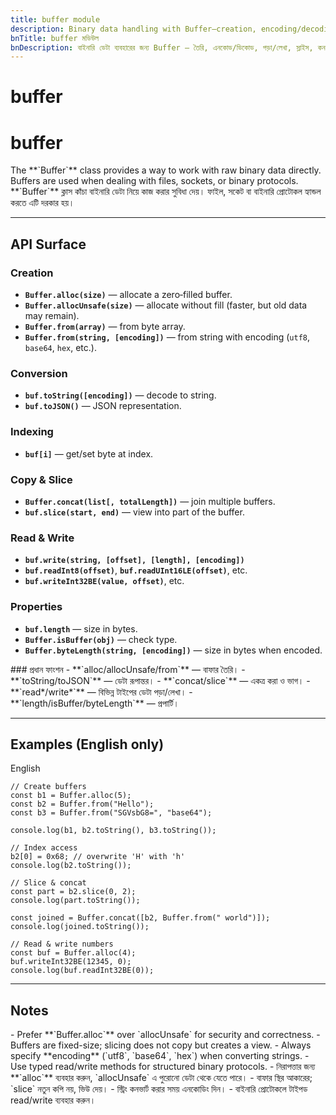 ```yaml
---
title: buffer module
description: Binary data handling with Buffer—creation, encoding/decoding, reading/writing, slicing, concatenation, and utilities for binary streams.
bnTitle: buffer মডিউল
bnDescription: বাইনারি ডেটা ব্যবহারের জন্য Buffer — তৈরি, এনকোড/ডিকোড, পড়া/লেখা, স্লাইস, কনক্যাট, এবং ইউটিলিটি।
---
```


# <I18nEnglish>buffer</I18nEnglish>
# <I18nBangla>buffer</I18nBangla>


<I18nEnglish>
The **`Buffer`** class provides a way to work with raw binary data directly. Buffers are used when dealing with files, sockets, or binary protocols.
</I18nEnglish>

<I18nBangla>
**`Buffer`** ক্লাস কাঁচা বাইনারি ডেটা নিয়ে কাজ করার সুবিধা দেয়। ফাইল, সকেট বা বাইনারি প্রোটোকল হ্যান্ডল করতে এটি দরকার হয়।
</I18nBangla>



---

## API Surface

<I18nEnglish>

### Creation
- **`Buffer.alloc(size)`** — allocate a zero‑filled buffer.
- **`Buffer.allocUnsafe(size)`** — allocate without fill (faster, but old data may remain).
- **`Buffer.from(array)`** — from byte array.
- **`Buffer.from(string, [encoding])`** — from string with encoding (`utf8`, `base64`, `hex`, etc.).

### Conversion
- **`buf.toString([encoding])`** — decode to string.
- **`buf.toJSON()`** — JSON representation.

### Indexing
- **`buf[i]`** — get/set byte at index.

### Copy & Slice
- **`Buffer.concat(list[, totalLength])`** — join multiple buffers.
- **`buf.slice(start, end)`** — view into part of the buffer.

### Read & Write
- **`buf.write(string, [offset], [length], [encoding])`**
- **`buf.readInt8(offset)`**, **`buf.readUInt16LE(offset)`**, etc.
- **`buf.writeInt32BE(value, offset)`**, etc.

### Properties
- **`buf.length`** — size in bytes.
- **`Buffer.isBuffer(obj)`** — check type.
- **`Buffer.byteLength(string, [encoding])`** — size in bytes when encoded.

</I18nEnglish>

<I18nBangla>
### প্রধান ফাংশন
- **`alloc/allocUnsafe/from`** — বাফার তৈরি।
- **`toString/toJSON`** — ডেটা রূপান্তর।
- **`concat/slice`** — একত্র করা ও ভাগ।
- **`read*/write*`** — বিভিন্ন টাইপের ডেটা পড়া/লেখা।
- **`length/isBuffer/byteLength`** — প্রপার্টি।
</I18nBangla>



---

## Examples (English only)

<Tabs defaultValue="english" className="w-full">
  <TabsList>
    <TabsTrigger value="english">English</TabsTrigger>
  </TabsList>

  <TabsContent value="english">

```bnl
// Create buffers
const b1 = Buffer.alloc(5);
const b2 = Buffer.from("Hello");
const b3 = Buffer.from("SGVsbG8=", "base64");

console.log(b1, b2.toString(), b3.toString());

// Index access
b2[0] = 0x68; // overwrite 'H' with 'h'
console.log(b2.toString());

// Slice & concat
const part = b2.slice(0, 2);
console.log(part.toString());

const joined = Buffer.concat([b2, Buffer.from(" world")]);
console.log(joined.toString());

// Read & write numbers
const buf = Buffer.alloc(4);
buf.writeInt32BE(12345, 0);
console.log(buf.readInt32BE(0));
```
  </TabsContent>
</Tabs>

---

## Notes

<I18nEnglish>
- Prefer **`Buffer.alloc`** over `allocUnsafe` for security and correctness.  
- Buffers are fixed-size; slicing does not copy but creates a view.  
- Always specify **encoding** (`utf8`, `base64`, `hex`) when converting strings.  
- Use typed read/write methods for structured binary protocols.  
</I18nEnglish>

<I18nBangla>
- নিরাপত্তার জন্য **`alloc`** ব্যবহার করুন, `allocUnsafe` এ পুরোনো ডেটা থেকে যেতে পারে।  
- বাফার স্থির আকারের; `slice` নতুন কপি নয়, ভিউ দেয়।  
- স্ট্রিং কনভার্ট করার সময় এনকোডিং দিন।  
- বাইনারি প্রোটোকলে টাইপড read/write ব্যবহার করুন।  
</I18nBangla>



